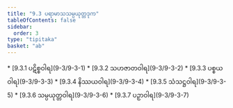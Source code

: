 ```yaml
---
title: "9.3 ပရာမာသသမ္ပယုတ္တဒုက"
tableOfContents: false
sidebar:
  order: 3
type: "tipitaka"
basket: "ab"
---
```



<DynamicBreadcrumb />



<TableOfContents>
* [9.3.1 ပဋိစ္စဝါရ](9-3/9-3-1)
* [9.3.2 သဟဇာတဝါရ](9-3/9-3-2)
* [9.3.3 ပစ္စယဝါရ](9-3/9-3-3)
* [9.3.4 နိဿယဝါရ](9-3/9-3-4)
* [9.3.5 သံသဋ္ဌဝါရ](9-3/9-3-5)
* [9.3.6 သမ္ပယုတ္တဝါရ](9-3/9-3-6)
* [9.3.7 ပဉှာဝါရ](9-3/9-3-7)
</TableOfContents>